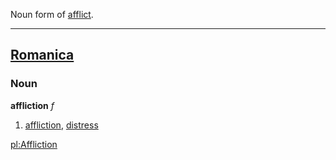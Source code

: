 Noun form of [[afflict]].
----

==[[Romanica]]==
===Noun===
<b>affliction</b> ''f''
#[[affliction]], [[distress]]

[[pl:Affliction]]